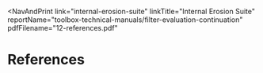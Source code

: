 
<NavAndPrint 
  link="internal-erosion-suite" 
  linkTitle="Internal Erosion Suite" 
  reportName="toolbox-technical-manuals/filter-evaluation-continuation" 
  pdfFilename="12-references.pdf"
></NavAndPrint>

# References

<Bibliography bibFile="/bibliographies/107-bib.json" />
